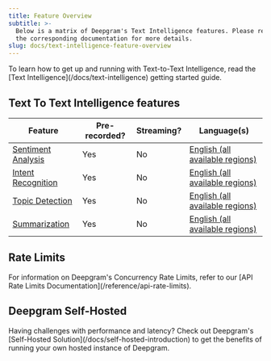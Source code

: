 ```yaml
---
title: Feature Overview
subtitle: >-
  Below is a matrix of Deepgram's Text Intelligence features. Please refer to
  the corresponding documentation for more details.
slug: docs/text-intelligence-feature-overview
---
```



<Info>
  To learn how to get up and running with Text-to-Text Intelligence, read the [Text Intelligence](/docs/text-intelligence) getting started guide.
</Info>

## Text To Text Intelligence features

| Feature                                                | Pre-recorded? | Streaming? | Language(s)                                                 |
| ------------------------------------------------------ | ------------- | ---------- | ----------------------------------------------------------- |
| [Sentiment Analysis](/docs/text-sentiment-analysis)    | Yes           | No         | [English (all available regions)](/docs/languages-overview) |
| [Intent Recognition](/docs/text-intention-recognition) | Yes           | No         | [English (all available regions)](/docs/languages-overview) |
| [Topic Detection](/docs/text-topic-detection)          | Yes           | No         | [English (all available regions)](/docs/languages-overview) |
| [Summarization](/docs/text-summarization)              | Yes           | No         | [English (all available regions)](/docs/languages-overview) |

## Rate Limits

<Info>
  For information on Deepgram's Concurrency Rate Limits, refer to our [API Rate Limits Documentation](/reference/api-rate-limits).
</Info>

## Deepgram Self-Hosted

<Info>
  Having challenges with performance and latency? Check out Deepgram's [Self-Hosted Solution](/docs/self-hosted-introduction) to get the benefits of running your own hosted instance of Deepgram.
</Info>
